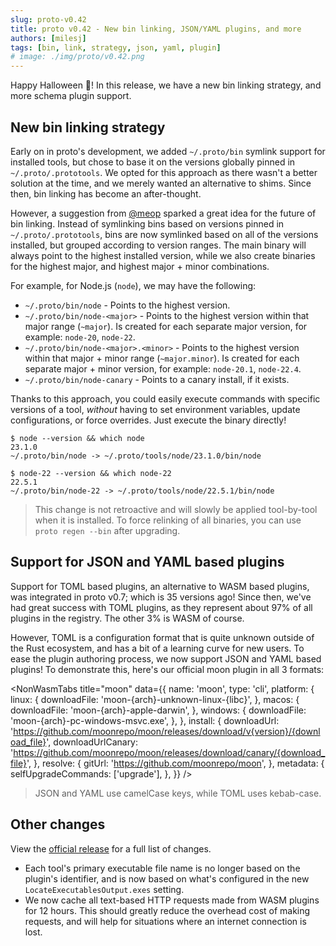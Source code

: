 ```yaml
---
slug: proto-v0.42
title: proto v0.42 - New bin linking, JSON/YAML plugins, and more
authors: [milesj]
tags: [bin, link, strategy, json, yaml, plugin]
# image: ./img/proto/v0.42.png
---
```



Happy Halloween 🎃! In this release, we have a new bin linking strategy, and more schema plugin
support.

<!--truncate-->

## New bin linking strategy

Early on in proto's development, we added `~/.proto/bin` symlink support for installed tools, but
chose to base it on the versions globally pinned in `~/.proto/.prototools`. We opted for this
approach as there wasn't a better solution at the time, and we merely wanted an alternative to
shims. Since then, bin linking has become an after-thought.

However, a suggestion from [@meop](https://github.com/meop) sparked a great idea for the future of
bin linking. Instead of symlinking bins based on versions pinned in `~/.proto/.prototools`, bins are
now symlinked based on all of the versions installed, but grouped according to version ranges. The
main binary will always point to the highest installed version, while we also create binaries for
the highest major, and highest major + minor combinations.

For example, for Node.js (`node`), we may have the following:

- `~/.proto/bin/node` - Points to the highest version.
- `~/.proto/bin/node-<major>` - Points to the highest version within that major range (`~major`). Is
  created for each separate major version, for example: `node-20`, `node-22`.
- `~/.proto/bin/node-<major>.<minor>` - Points to the highest version within that major + minor
  range (`~major.minor`). Is created for each separate major + minor version, for example:
  `node-20.1`, `node-22.4`.
- `~/.proto/bin/node-canary` - Points to a canary install, if it exists.

Thanks to this approach, you could easily execute commands with specific versions of a tool,
_without_ having to set environment variables, update configurations, or force overrides. Just
execute the binary directly!

```shell
$ node --version && which node
23.1.0
~/.proto/bin/node -> ~/.proto/tools/node/23.1.0/bin/node

$ node-22 --version && which node-22
22.5.1
~/.proto/bin/node-22 -> ~/.proto/tools/node/22.5.1/bin/node
```

> This change is not retroactive and will slowly be applied tool-by-tool when it is installed. To
> force relinking of all binaries, you can use `proto regen --bin` after upgrading.

## Support for JSON and YAML based plugins

Support for TOML based plugins, an alternative to WASM based plugins, was integrated in proto v0.7;
which is 35 versions ago! Since then, we've had great success with TOML plugins, as they represent
about 97% of all plugins in the registry. The other 3% is WASM of course.

However, TOML is a configuration format that is quite unknown outside of the Rust ecosystem, and has
a bit of a learning curve for new users. To ease the plugin authoring process, we now support JSON
and YAML based plugins! To demonstrate this, here's our official moon plugin in all 3 formats:

<NonWasmTabs
  title="moon"
  data={{
    name: 'moon',
    type: 'cli',
    platform: {
      linux: {
        downloadFile: 'moon-{arch}-unknown-linux-{libc}',
      },
      macos: {
        downloadFile: 'moon-{arch}-apple-darwin',
      },
      windows: {
        downloadFile: 'moon-{arch}-pc-windows-msvc.exe',
      },
    },
    install: {
      downloadUrl: 'https://github.com/moonrepo/moon/releases/download/v{version}/{download_file}',
      downloadUrlCanary:
        'https://github.com/moonrepo/moon/releases/download/canary/{download_file}',
    },
    resolve: {
      gitUrl: 'https://github.com/moonrepo/moon',
    },
    metadata: {
      selfUpgradeCommands: ['upgrade'],
    },
  }}
/>

> JSON and YAML use camelCase keys, while TOML uses kebab-case.

## Other changes

View the [official release](https://github.com/moonrepo/proto/releases/tag/v0.42.0) for a full list
of changes.

- Each tool's primary executable file name is no longer based on the plugin's identifier, and is now
  based on what's configured in the new `LocateExecutablesOutput.exes` setting.
- We now cache all text-based HTTP requests made from WASM plugins for 12 hours. This should greatly
  reduce the overhead cost of making requests, and will help for situations where an internet
  connection is lost.
